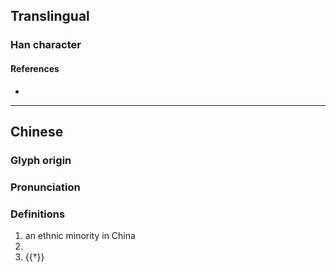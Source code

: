 {{character info/new}}
==Translingual==

===Han character===
{{Han char|rn=94|rad=犬|as=05|sn=8|four=46210|canj=KHAM|ids=⿰犭旦}}

====References====
* {{Han ref|kx=0709.150|dkj=20348|dj=1122.030|hdz=21339.090|uh=72DA|ud=29402|bh=CD63|bd=52579}}

----

==Chinese==
{{zh-forms}}

===Glyph origin===
{{Han etym}}

===Pronunciation===
{{zh-pron
|m=dàn
|c=daan3
|mc=y
|oc=y
|cat=
}}

===Definitions===
{{zh-hanzi}}

# an ethnic minority in China
# {{zh-only|獦狚|a mythical wolf-like beast with a red head and the eyes of a mouse}}
# {{†}} {{zh-alt-form|旦}}
